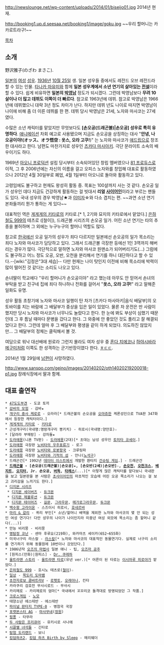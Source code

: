 http://newslounge.net/wp-content/uploads/2014/01/biseijo01.jpg
2014년 현재.

http://booking1.up.d.seesaa.net/booking1/image/goku.jpg
~~우리 할머니는 카카로트라구!~~

[[목차]]
== 소개 ==
野沢雅子(のざわ まさこ).

[[일본]]의 [[여성]] [[성우]]. [[1936년]] [[10월 25일]] 생. 일본 성우들 중에서도 레전드 오브 레전드라 할 수 있는 인물. [[타나카 마유미]]와 함께 '''일본 성우계에서 소년 연기의 살아있는 [[전설]]'''이라 할 수 있다. 쉽게 비유하면 '''일본의 [[박영남]]''' 정도가 되시겠다. 그런데 박영남보다 '''무려 10살이나 더 많고 데뷔도 이쪽이 더 빠르다'''. 참고로 1963년에 데뷔. 참고로 박영남은 1966년에 데뷔했으니 대략 3년 정도 차이가 난다. 하지만 데뷔 년도 나이로 따지면 박영남이 나이에 비해 좀 더 이른 데뷔를 한 편. 데뷔 당시 박영남은 21세, 노자와 마사코는 27세였다.

수많은 소년 캐릭터를 맡았지만 무엇보다도 '''[손오공(드래곤볼)|손오공] 성우로 특히 유명하다'''. [[애니메이션]] 차회 예고로 사용됐으며 지금도 손오공을 상징하는 대사 "'''안녕, 나 오공이야!(オッス、オラ悟空 : 옷스, 오라 고쿠!''')" 는 노자와 마사코가 [[애드립]]으로 창조한 대사라고 한다. 남편도 마찬가지로 성우인 [[츠카다 마사아키]]. 극단 문라이트 소속의 배우이기도 하다.

1969년 [[아오니 프로덕션]] 설립 당시부터 소속되어있던 창립 멤버였으나 [[81 프로듀스]]로 이적, 그 후 2006년에는 자신의 이름을 걸고 오피스 노자와를 창업해 대표로 활동하였으나 2012년 4월 30일부로 폐업, 4월 1일부터 아오니로 돌아와 활동하고 있다.

고령임에도 불구하고 현재도 왕성히 활동 중. 목표는 100살까지 사는 것 같다. 손오공 일가 성우인 데다 지금도 건강하게 활동하는 걸 빗대서 '''리얼 [[사이어인]]'''이라고 부르는 팬들도 있다. 국내 성우의 경우 박영남★과 [[이미자]]☆와 다소 겹치는 편. ~~과연 소년 연기 본좌들끼리 뭔가 통하는 게 있다~~

대표적인 역은 [[게게게의 키타로]]의 키타로.[* 1, 2기와 묘지의 키타로에서 맡았다.] [[은하철도 999]]의 테츠로 ([철이]), 드래곤볼 시리즈의 손오공 일가. 어린 소년 연기는 타의 추종을 불허하며 그 외에는 누구누구의 할머니 역할도 많다.

참고로 [[한국]]에선 오공 일가의 성우가 죄다 다르지만 일본에선 손오공의 일가 목소리는 죄다 노자와 마사코가 담당하고 있다. 그래서 드래곤볼 극장판 등에선 1인 3역까지 해버리는 경우가 많다. 극단적으로 말하면 노자와 마사코 원맨쇼가 되어버리기도(...) 그럼에도 불구하고 어느 정도 오공, 오반, 오천을 분리해서 연기를 하니 대단하다고 할 수 있다.--[wiki:"김정은"3대 세습]-- 다만 현재는 나이 탓인지 이전에 비해 목소리에 박력이 많이 떨어진 것 같다는 소리도 나오고 있다.

손녀딸이 학교에다 "우리 할머니가 손오공이야" 라고 했는데 아무도 안 믿어서 손녀의 부탁을 받고 친구네 집에 죄다 하나하나 전화를 걸어서 "'''옷스, 오라 고쿠!'''" 라고 말해준 일화도 유명.

성우 활동 초창기에 노자와 마사코 일행이 탄 차가 [츠카다 마사아키|음식 배달부]의 오토바이를 치는 바람에 그 배달부가 중상을 입은 일이 있었다. 물론 차 운전은 딴 사람이 했지만 당시 노자와 마사코가 너무나도 놀랐다고 한다. 한 눈에 봐도 부상이 심했기 때문인데 그 후 틈날 때마다 문병을 갔다고 한다. 그 와중에 안 좋았던 것도 풀리고 잘 해결되었다고 한다. 그런데 얼마 후 그 배달부와 평생을 같이 하게 되었다. 의도하진 않았지만... 그 배달부의 정체는 클릭해서 볼 것.

여담으로 워낙 대선배에 원로라 그런지 몰라도 여자 성우 중 [[혼다 치에코]]나 [[하야시바라 메구미]]처럼 이쪽도 한 성격하는 군기반장이였다 한다. [[ㅎㄷㄷ]].

2014년 1월 29일에 [[츠카다 마사아키|남편]]이 사망하였다.

http://www.sanspo.com/geino/images/20140202/oth14020219200018-p1.jpg
장례식장에서 딸과 함께.
== 대표 출연작 ==
 * [[47도도부견]] - 도쿄 토끼
 * [[감바의 모험]] - 감바★
 * [[개구리 중사 케로로]] - 오라라[* 드래곤볼의 손오공을 [[오마쥬]]한 케론성인으로 TVA판 347화에서 등장한 캐릭터이다.]
 * [[게게게의 키타로]] - [[키타로]]
 * 근성개구리(국내명:명랑개구리 뽕키치) - 히로시(국내명:양만호)☆
 * [달려라 부메랑] - 강차돌★
 * [[도라에몽]](니혼 TV판) - [[도라에몽]](2대)[* 초대는 남성 성우인 [[토미타 코세이]].]
 * [[도라에몽]] 극장판 [[노비타의 우주표류기]] - 로그
 * [[도라에몽]] 극장판 [[노비타와 로봇왕국]] - 크루링파
 * [[도라에몽]] 극장판 [[노비타와 기적의 섬]] - 안나([[노석구]])
 * 드래곤건[* 1992년 [[데이터 이스트]]에서 개발한 환타지 [[건슈팅 게임]].] - 드래곤건
 * '''[[드래곤볼]] - [손오공(드래곤볼)|손오공]★, [손오반(2세)|손오반]☆, [[손오천]], [[오천크스]], [[베지트]], [[오지터]], Jr. 손오공, [[버독]], [[타레스]]'''(...)[* 이렇게 많은 캐릭터를 맡다보니 국내판을 보고 일본판을 본 사람은 [[초사이어인]]의 마초적인 모습에 어린 오공 목소리가 나오는 걸 보고 괴리감을 느끼기도 한다.]
 * [[디지몬 시리즈]]
  * [[디지몬 세이버즈]] - [[듀크몬]]
  * [[디지몬 제볼루션]] - [[듀크몬]]
  * [[디지몬 테이머즈]] - [[길몬]], [[그라우몬]], [[메가로그라우몬]], [[듀크몬]]
 * [[백수왕 고라이온]] - 스즈이시 히로시, [[호네르바]]
 * [[마리 & 갈리]] - 퀴리 부인[* 소년/할머니 배역을 제외한 노자와 마사코의 몇 안 되는 성인 여성 연기다! 다만 성우의 나이가 나이인지라 미중년 여성 외모에 목소리는 좀 할머니 같다(...)]
 * 만능 비리몽 - 비리몽
 * [[명탐정 코난]] - 센마 후루요(219화), 와카마츠 세이카(652~655화)
 * 미국너구리 라스칼 - [[라스칼]][* 노자와 마사코의 대표적인 동물연기다. 실제로 너구리 소리를 연기하기 위해 동물원에 10번이나 갔었단다.]
 * 1986년작 [[오즈의 마법사]] 일본 애니 - 팁, [[오즈마 공주]]
 * [원피스(만화)|원피스] - [[Dr. 쿠레하]]
 * [[울트라맨 스토리]] - [[울트라맨 타로]](유년 ver.)[* 어른이 된 타로는 [[이시마루 히로야]]가 맡았다.]
 * [[은하철도 999]] - 호시노 테츠로([[철이]])☆
 * [[일상]] - [[일상/차회 예고편|목도리 도마뱀]]
 * [[초전자로보 콤바트라V]] - [[로펫토]], [[오레아나]], 킨타
 * 카라쿠리 검호전 무사시로드 - 무사시
 * 카리메로 - 카리메로의 엄마[* 국내에서 꼬꼬리코 돌격대로 방영되었던 그 작품.]
 * [[크로스게임]] - [[노모]]
 * 태양소년 에스테반 - 에스테반
 * [[파이널 판타지 TYPE-0]] - 병참국 국장
 * [[포켓몬스터 AG]] - [[마사무네]]([[정원]])
 * [[핑퐁]] - 타무라
 * [[두 사람은 프리큐어]] - 유키시로 사나에
 * [[시끌별 녀석들]] - 긴타로
 * [[탐험 도리랜드]] - 보니
 * [[킹덤하츠2]], [[킹덤 하츠 Birth by Sleep]] - 메리웨더
